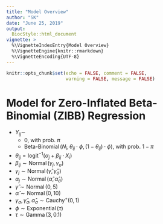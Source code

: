 ```yaml
---
title: "Model Overview"
author: "SK"
date: "June 25, 2019"
output:
  BiocStyle::html_document
vignette: >
  %\VignetteIndexEntry{Model Overview}
  %\VignetteEngine{knitr::rmarkdown}
  %\VignetteEncoding{UTF-8}
---
```


```r
knitr::opts_chunk$set(echo = FALSE, comment = FALSE, 
                      warning = FALSE, message = FALSE)
```



# Model for Zero-Inflated Beta-Binomial (ZIBB) Regression 
* $Y_{ij} \sim$
    * $0$, with prob. $\pi$
    * $\operatorname{Beta-Binomial}(N_{i},\theta_{ij} \cdot \phi,(1-\theta_{ij})
    \cdot\phi)$, with prob. $1-\pi$
* $\theta_{ij} = \operatorname{logit^{-1}} (\alpha_{j} +\beta_{ij} \cdot X_{i})$
* $\beta_{ij} \sim \operatorname{Normal}(\gamma_{j}, \gamma_{\sigma})$
* $\gamma_{j} \sim \operatorname{Normal}(\hat{\gamma}, \hat{\gamma}_{\sigma})$
* $\alpha_{j} \sim \operatorname{Normal}(\hat{\alpha}, \hat{\alpha}_{\sigma})$
* $\hat{\gamma} \sim \operatorname{Normal}(0, 5)$
* $\hat{\alpha} \sim \operatorname{Normal}(0, 10)$
* $\gamma_{\sigma}, \hat{\gamma}_{\sigma}, \hat{\alpha}_{\sigma} \sim 
\operatorname{Cauchy^{+}}(0, 1)$
* $\phi \sim \operatorname{Exponential}(\tau)$
* $\tau \sim \operatorname{Gamma}(3, 0.1)$

